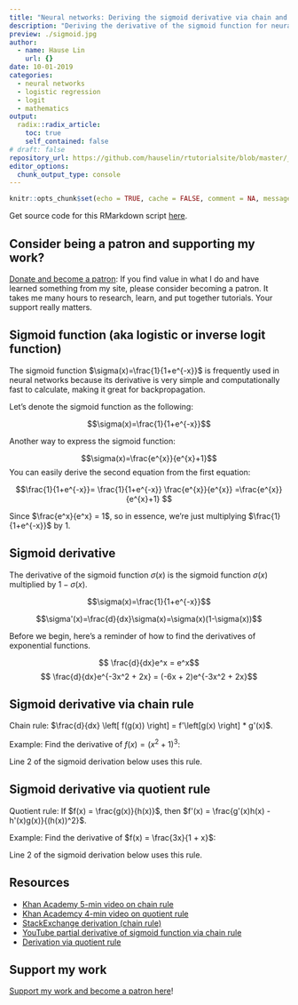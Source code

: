 ```yaml
---
title: "Neural networks: Deriving the sigmoid derivative via chain and quotient rules"
description: "Deriving the derivative of the sigmoid function for neural networks"
preview: ./sigmoid.jpg
author:
  - name: Hause Lin
    url: {}
date: 10-01-2019
categories: 
  - neural networks
  - logistic regression
  - logit
  - mathematics
output:
  radix::radix_article:
    toc: true
    self_contained: false
# draft: false
repository_url: https://github.com/hauselin/rtutorialsite/blob/master/_posts/2019-12-01-neural-networks-deriving-the-sigmoid-derivative/neural-networks-deriving-the-sigmoid-derivative.Rmd
editor_options: 
  chunk_output_type: console
---
```


```r
knitr::opts_chunk$set(echo = TRUE, cache = FALSE, comment = NA, message = FALSE, warning = FALSE)
```

Get source code for this RMarkdown script [here](https://github.com/hauselin/rtutorialsite/blob/master/_posts/2019-12-01-neural-networks-deriving-the-sigmoid-derivative/neural-networks-deriving-the-sigmoid-derivative.Rmd).

## Consider being a patron and supporting my work?

[Donate and become a patron](https://donorbox.org/support-my-teaching): If you find value in what I do and have learned something from my site, please consider becoming a patron. It takes me many hours to research, learn, and put together tutorials. Your support really matters.

## Sigmoid function (aka logistic or inverse logit function)

The sigmoid function $\sigma(x)=\frac{1}{1+e^{-x}}$ is frequently used in neural networks because its derivative is very simple and computationally fast to calculate, making it great for backpropagation. 

Let's denote the sigmoid function as the following:

$$\sigma(x)=\frac{1}{1+e^{-x}}$$

Another way to express the sigmoid function:

$$\sigma(x)=\frac{e^{x}}{e^{x}+1}$$
You can easily derive the second equation from the first equation:

$$\frac{1}{1+e^{-x}}=
\frac{1}{1+e^{-x}} \frac{e^{x}}{e^{x}}
=\frac{e^{x}}{e^{x}+1}
$$

Since $\frac{e^x}{e^x} = 1$, so in essence, we're just multiplying $\frac{1}{1+e^{-x}}$ by 1.

## Sigmoid derivative

The derivative of the sigmoid function $\sigma(x)$ is the sigmoid function $\sigma(x)$ multiplied by $1 - \sigma(x)$.

$$\sigma(x)=\frac{1}{1+e^{-x}}$$

$$\sigma'(x)=\frac{d}{dx}\sigma(x)=\sigma(x)(1-\sigma(x))$$

Before we begin, here's a reminder of how to find the derivatives of exponential functions.

$$ \frac{d}{dx}e^x = e^x$$
$$ \frac{d}{dx}e^{-3x^2 + 2x} = (-6x + 2)e^{-3x^2 + 2x}$$

## Sigmoid derivative via chain rule

Chain rule: $\frac{d}{dx} \left[ f(g(x)) \right] = f'\left[g(x) \right] * g'(x)$. 

Example: Find the derivative of $f(x) = (x^2 + 1)^3$:

\begin{aligned}
f'(x) &= 3(x^2 + 1)^{3-1} * 2x^{2-1}\\
&= 3(x^2 + 1)^2(2x) \\
&= 6x(x^2 + 1)^2
\end{aligned}

Line 2 of the sigmoid derivation below uses this rule.

\begin{aligned}
\frac{d}{dx} \sigma(x) &= \frac{d}{dx} \left[  \frac{1}{1+e^{-x}} \right] =\frac{d}{dx}(1+e^{-x})^{-1} \\
&=-1*(1+e^{-x})^{-2}(-e^{-x}) \\
&=\frac{-e^{-x}}{-(1+e^{-x})^{2}} \\
&=\frac{e^{-x}}{(1+e^{-x})^{2}} \\
&=\frac{1}{1+e^{-x}}  \frac{e^{-x}}{1+e^{-x}} \\
&=\frac{1}{1+e^{-x}}  \frac{e^{-x} + (1 - 1)}{1+e^{-x}} \\
&=\frac{1}{1+e^{-x}}  \frac{(1 + e^{-x}) - 1}{1+e^{-x}} \\
&=\frac{1}{1+e^{-x}}  \left[ \frac{(1 + e^{-x})}{1+e^{-x}} - \frac{1}{1+e^{-x}} \right] \\
&=\frac{1}{1+e^{-x}}  \left[ 1 - \frac{1}{1+e^{-x}} \right] \\
&=\sigma(x) (1-\sigma(x)) \\
\end{aligned}

## Sigmoid derivative via quotient rule

Quotient rule: If $f(x) = \frac{g(x)}{h(x)}$, then $f'(x) = \frac{g'(x)h(x) - h'(x)g(x)}{(h(x))^2}$. 

Example: Find the derivative of $f(x) = \frac{3x}{1 + x}$:

\begin{aligned}
f'(x) &= \frac{(\frac{d}{dx}(3x))*(1+x) - (\frac{d}{dx}(1+x)) * (3x)} {(1+x)^2} \\
&= \frac{3(1 + x) - 1(3x)}{(1+x)^2} \\
&= \frac{3 + 3x - 3x}{(1+x)^2} \\
&= \frac{3}{(1+x)^2}
\end{aligned}

Line 2 of the sigmoid derivation below uses this rule.

\begin{aligned}
\frac{d}{dx} \sigma(x) &= \frac{d}{dx} \left[  \frac{1}{1+e^{-x}} \right] \\
&=\frac{(0)(1 + e^{-x}) - (-e^{-x})(1)}{(1 + e^{-x})^2} \\
&=\frac{e^{-x}}{(1 + e^{-x})^2} \\
&=\frac{1}{1+e^{-x}}  \frac{e^{-x}}{1+e^{-x}} \\
&=\frac{1}{1+e^{-x}}  \frac{e^{-x} + (1 - 1)}{1+e^{-x}} \\
&=\frac{1}{1+e^{-x}}  \frac{(1 + e^{-x}) - 1}{1+e^{-x}} \\
&=\frac{1}{1+e^{-x}}  \left[ \frac{(1 + e^{-x})}{1+e^{-x}} - \frac{1}{1+e^{-x}} \right] \\
&=\frac{1}{1+e^{-x}}  \left[ 1 - \frac{1}{1+e^{-x}} \right] \\
&=\sigma(x) (1-\sigma(x)) \\
\end{aligned}

## Resources

* [Khan Academy 5-min video on chain rule](https://www.khanacademy.org/math/ap-calculus-ab/ab-differentiation-2-new/ab-3-1a/v/chain-rule-introduction)
* [Khan Academcy 4-min video on quotient rule](https://www.khanacademy.org/math/ap-calculus-ab/ab-differentiation-1-new/ab-2-9/v/quotient-rule)
* [StackExchange derivation (chain rule)](https://math.stackexchange.com/questions/78575/derivative-of-sigmoid-function-sigma-x-frac11e-x)
* [YouTube partial derivative of sigmoid function via chain rule](https://www.youtube.com/watch?v=uDXVNsG5ln0)
* [Derivation via quotient rule](https://beckernick.github.io/sigmoid-derivative-neural-network/)

## Support my work

[Support my work and become a patron here](https://donorbox.org/support-my-teaching)!
